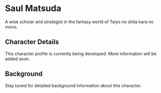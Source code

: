 # Saul Matsuda

A wise scholar and strategist in the fantasy world of Taiyo no shita kara no mono.

## Character Details

This character profile is currently being developed. More information will be added soon.

## Background

Stay tuned for detailed background information about this character.
